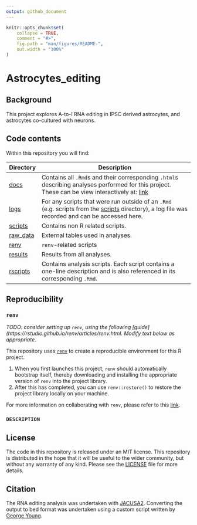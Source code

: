 ```yaml
---
output: github_document
---
```


<!-- README.md is generated from README.Rmd. Please edit that file -->

```r
knitr::opts_chunk$set(
    collapse = TRUE,
    comment = "#>",
    fig.path = "man/figures/README-",
    out.width = "100%"
)
```

<!-- badges: start -->
<!-- badges: end -->

# Astrocytes_editing

## Background
This project explores A-to-I RNA editing in IPSC derived astrocytes, and astrocytes co-cultured with neurons. 

## Code contents

Within this repository you will find:

| Directory | Description |
| --------- | --------------------------------------------------------------------------- |
| [docs](docs) | Contains all `.Rmd`s and their corresponding `.html`s describing analyses performed for this project. These can be view interactively at: [link](#TODO)|
| [logs](logs) | For any scripts that were run outside of an `.Rmd` (e.g. scripts from the [scripts](scripts) directory), a log file was recorded and can be accessed here. |
| [scripts](scripts)| Contains non R related scripts. |
| [raw_data](raw_data) | External tables used in analyses. |
| [renv](renv) | `renv`-related scripts |
| [results](results) | Results from all analyses. |
| [rscripts](rscripts) | Contains analysis scripts. Each script contains a one-line description and is also referenced in its corresponding `.Rmd`. |

## Reproducibility
<!-- Modify selection below depending on how package dependencies have been managed. -->

### `renv`
<!-- Consider using renv for reproducibility. Delete this section if you will not be doing this. -->

*TODO: consider setting up `renv`, using the following [guide](https://rstudio.github.io/renv/articles/renv.html. Modify text below as appropriate.* 

This repository uses [`renv`](https://rstudio.github.io/renv/index.html) to create a reproducible environment for this R project. 

1. When you first launches this project, `renv` should automatically bootstrap itself, thereby downloading and installing the appropriate version of `renv` into the project library. 
2. After this has completed, you can use `renv::restore()` to restore the project library locally on your machine.

For more information on collaborating with `renv`, please refer to this [link](https://rstudio.github.io/renv/articles/collaborating.html).

### `DESCRIPTION`
<!-- Consider using renv for reproducibility. Delete this section if you will not be doing this. -->



## License

The code in this repository is released under an MIT license. This repository is distributed in the hope that it will be useful to the wider community, but without any warranty of any kind. Please see the [LICENSE](LICENSE) file for more details. 

## Citation

The RNA editing analysis was undertaken with [JACUSA2](https://github.com/dieterich-lab/JACUSA2). Converting the output to bed format was undertaken using a custom script written by [George Young](https://www.linkedin.com/in/george-young-6153a11bb/?originalSubdomain=uk).
